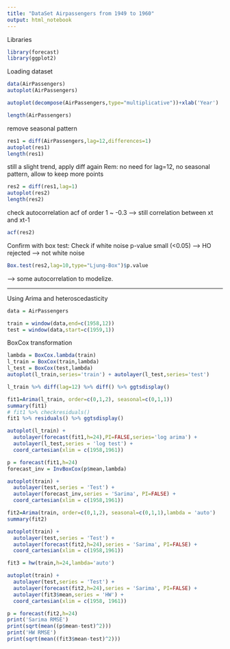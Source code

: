 ```yaml
---
title: "DataSet Airpassengers from 1949 to 1960"
output: html_notebook
---
```


Libraries
```r
library(forecast)
library(ggplot2)
```

Loading dataset
```r
data(AirPassengers)
autoplot(AirPassengers)
```


```r
autoplot(decompose(AirPassengers,type="multiplicative"))+xlab('Year')
```

```r
length(AirPassengers)
```

remove seasonal pattern
```r
res1 = diff(AirPassengers,lag=12,differences=1)
autoplot(res1)
length(res1)
```

still a slight trend, apply diff again 
Rem: no need for lag=12, no seasonal pattern, allow to keep more points
```r
res2 = diff(res1,lag=1)
autoplot(res2)
length(res2)
```

check autocorrelation
acf of order 1 ~ -0.3 --> still correlation between xt and xt-1
```r
acf(res2)
```

Confirm with box test:
Check if white noise
p-value small (<0.05) --> HO rejected --> not white noise
```r
Box.test(res2,lag=10,type="Ljung-Box")$p.value
```

--> some autocorrelation to modelize.


********************************************************

Using Arima and heteroscedasticity

```r
data = AirPassengers

train = window(data,end=c(1958,12))
test = window(data,start=c(1959,1))

```

BoxCox transformation

```r
lambda = BoxCox.lambda(train)
l_train = BoxCox(train,lambda)
l_test = BoxCox(test,lambda)
autoplot(l_train,series='train') + autolayer(l_test,series='test')
```

```r
l_train %>% diff(lag=12) %>% diff() %>% ggtsdisplay()

```

```r
fit1=Arima(l_train, order=c(0,1,2), seasonal=c(0,1,1))
summary(fit1)
# fit1 %>% checkresiduals()
fit1 %>% residuals() %>% ggtsdisplay()
```

```r
autoplot(l_train) +
  autolayer(forecast(fit1,h=24),PI=FALSE,series='log arima') + 
  autolayer(l_test,series = 'log test') + 
  coord_cartesian(xlim = c(1958,1961))
```


```r
p = forecast(fit1,h=24)
forecast_inv = InvBoxCox(p$mean,lambda)

autoplot(train) +
  autolayer(test,series = 'Test') + 
  autolayer(forecast_inv,series = 'Sarima', PI=FALSE) + 
  coord_cartesian(xlim = c(1958,1961))


```




```r
fit2=Arima(train, order=c(0,1,2), seasonal=c(0,1,1),lambda = 'auto')
summary(fit2)
```

```r
autoplot(train) +
  autolayer(test,series = 'Test') + 
  autolayer(forecast(fit2,h=24),series = 'Sarima', PI=FALSE) + 
  coord_cartesian(xlim = c(1958,1961))
```


```r
fit3 = hw(train,h=24,lambda='auto')
```

```r
autoplot(train) +
  autolayer(test,series = 'Test') + 
  autolayer(forecast(fit2,h=24),series = 'Sarima', PI=FALSE) +
  autolayer(fit3$mean,series = 'HW') +
  coord_cartesian(xlim = c(1958, 1961))
```

```r
p = forecast(fit2,h=24)
print('Sarima RMSE')
print(sqrt(mean((p$mean-test)^2)))
print('HW RMSE')
print(sqrt(mean((fit3$mean-test)^2)))

```

